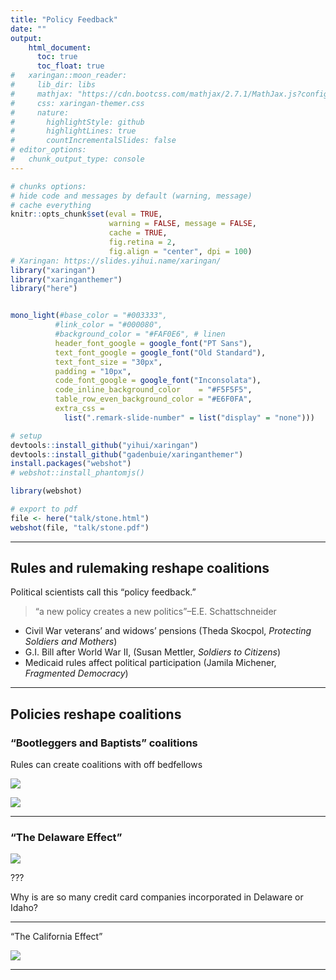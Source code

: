```yaml
---
title: "Policy Feedback"
date: ""
output:
    html_document:
      toc: true
      toc_float: true
#   xaringan::moon_reader:
#     lib_dir: libs
#     mathjax: "https://cdn.bootcss.com/mathjax/2.7.1/MathJax.js?config=TeX-AMS_HTML"
#     css: xaringan-themer.css
#     nature:
#       highlightStyle: github
#       highlightLines: true
#       countIncrementalSlides: false
# editor_options: 
#   chunk_output_type: console
---
```


```r
# chunks options:
# hide code and messages by default (warning, message)
# cache everything 
knitr::opts_chunk$set(eval = TRUE, 
                      warning = FALSE, message = FALSE,
                      cache = TRUE,
                      fig.retina = 2,
                      fig.align = "center", dpi = 100)
# Xaringan: https://slides.yihui.name/xaringan/
library("xaringan")
library("xaringanthemer")
library("here")


mono_light(#base_color = "#003333",
          #link_color = "#000080",
          #background_color = "#FAF0E6", # linen
          header_font_google = google_font("PT Sans"), 
          text_font_google = google_font("Old Standard"), 
          text_font_size = "30px",
          padding = "10px",
          code_font_google = google_font("Inconsolata"), 
          code_inline_background_color    = "#F5F5F5", 
          table_row_even_background_color = "#E6F0FA",
          extra_css = 
            list(".remark-slide-number" = list("display" = "none")))

```

```r
# setup
devtools::install_github("yihui/xaringan")
devtools::install_github("gadenbuie/xaringanthemer")
install.packages("webshot")
# webshot::install_phantomjs()

library(webshot)

# export to pdf
file <- here("talk/stone.html")
webshot(file, "talk/stone.pdf")
```






---

## Rules and rulemaking reshape coalitions

Political scientists call this "policy feedback."

> “a new policy creates a new politics"--E.E. Schattschneider

- Civil War veterans' and widows' pensions (Theda Skocpol, *Protecting Soldiers and Mothers*)
- G.I. Bill after World War II, (Susan Mettler, *Soldiers to Citizens*)
- Medicaid rules affect political participation (Jamila Michener, *Fragmented Democracy*)

<!-- Policy feedback lit -->

---

## Policies reshape coalitions

### "Bootleggers and Baptists" coalitions

Rules can create coalitions with off bedfellows

![](figs/bootleggers.jpg)

![](figs/baptists.png)

---

### "The Delaware Effect" 

![](figs/delaware.jpg)

??? 

Why is are so many credit card companies incorporated in Delaware or Idaho?

---

"The California Effect"

![](figs/california-effect.png)

---
